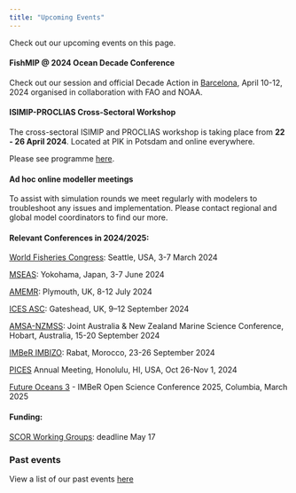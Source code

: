 ```yaml
---
title: "Upcoming Events"
---
```


Check out our upcoming events on this page.

#### **FishMIP \@ 2024 Ocean Decade Conference**

Check out our session and official Decade Action in [Barcelona](https://oceandecade.org/events/2024-ocean-decade-conference/), April 10-12, 2024 organised in collaboration with FAO and NOAA.

#### **ISIMIP-PROCLIAS Cross-Sectoral Workshop**

The cross-sectoral ISIMIP and PROCLIAS workshop is taking place from **22 - 26 April 2024**. Located at PIK in Potsdam and online everywhere.

Please see programme [here](https://www.isimip.org/outcomes/events/upcoming-cross-sectoral-isimip-proclias-workshop-2024/).

#### **Ad hoc online modeller meetings**

To assist with simulation rounds we meet regularly with modelers to troubleshoot any issues and implementation. Please contact regional and global model coordinators to find our more.

#### Relevant Conferences in 2024/2025:

[World Fisheries Congress](https://wfc2024.fisheries.org/): Seattle, USA, 3-7 March 2024

[MSEAS](https://meetings.pices.int/meetings/international/2024/MSEAS/Background): Yokohama, Japan, 3-7 June 2024

[AMEMR](https://www.amemr.com/): Plymouth, UK, 8-12 July 2024

[ICES ASC](https://www.ices.dk/events/asc/2024/Pages/default.aspx): Gateshead, UK, 9--12 September 2024

[AMSA-NZMSS](https://www.amsa2024.amsa.asn.au/): Joint Australia & New Zealand Marine Science Conference, Hobart, Australia, 15-20 September 2024

[IMBeR IMBIZO](https://imber.info/event/imbizo-7-transitioning-towards-sustainable-ocean-governance-by-2030-commitments-and-challenges/): Rabat, Morocco, 23-26 September 2024

[PICES](https://meetings.pices.int/meetings/annual/2024/pices/scope) Annual Meeting, Honolulu, HI, USA, Oct 26-Nov 1, 2024

[Future Oceans 3](https://imber.info/events/future-oceans/) - IMBeR Open Science Conference 2025, Columbia, March 2025

#### Funding:

[SCOR Working Groups](https://scor-int.org/wp-content/uploads/2024/02/2024-Call-WG-Proposals.pdf): deadline May 17

### Past events

View a list of our past events [here](https://fishmip.org/pastevents.html)
